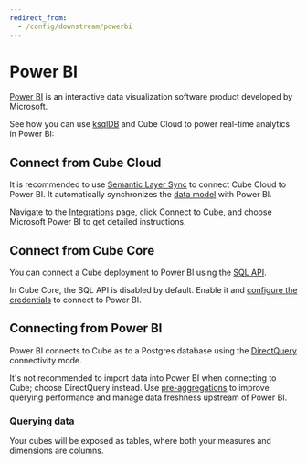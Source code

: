 ```yaml
---
redirect_from:
  - /config/downstream/powerbi
---
```


# Power BI

[Power BI](https://www.microsoft.com/en-gb/power-platform/products/power-bi/)
is an interactive data visualization software product developed by Microsoft.

See how you can use [ksqlDB][ref-ksqldb] and Cube Cloud to power real-time
analytics in Power BI:

<YouTubeVideo url="https://www.youtube.com/embed/RD_HZ7xE8G0" />

## Connect from Cube Cloud

It is recommended to use [Semantic Layer Sync][ref-sls] to connect Cube Cloud to
Power BI. It automatically synchronizes the [data model][ref-data-model] with Power BI.

Navigate to the [Integrations](/product/workspace/integrations#connect-specific-tools)
page, click <Btn>Connect to Cube</Btn>, and choose <Btn>Microsoft Power BI</Btn> to get
detailed instructions.

## Connect from Cube Core

You can connect a Cube deployment to Power BI using the [SQL API][ref-sql-api].

In Cube Core, the SQL API is disabled by default. Enable it and [configure
the credentials](/product/apis-integrations/sql-api#configuration) to
connect to Power BI.

## Connecting from Power BI

Power BI connects to Cube as to a Postgres database using the
[DirectQuery][link-powerbi-directquery] connectivity mode.

<InfoBox>

It's not recommended to import data into Power BI when connecting to Cube;
choose DirectQuery instead. Use [pre-aggregations][ref-pre-aggs] to improve
querying performance and manage data freshness upstream of Power BI.

</InfoBox>

### Querying data

Your cubes will be exposed as tables, where both your measures and dimensions
are columns.

[ref-getting-started]: /product/getting-started/cloud
[ref-sql-api]: /product/apis-integrations/sql-api
[ref-pre-aggs]: /product/caching/using-pre-aggregations
[ref-sls]: /product/apis-integrations/semantic-layer-sync
[ref-data-model]: /product/data-modeling/overview
[ref-ksqldb]: /product/configuration/data-sources/ksqldb
[link-powerbi-directquery]: https://learn.microsoft.com/en-us/power-bi/connect-data/desktop-use-directquery
